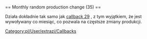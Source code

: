 <noinclude>{{pl/Development/NewGRF/inne strony|en=newgrf-specs.tt-wiki.net/wiki/Callback:_Monthly_random_production_change|pl=pl/Development/NewGRF/NFO Specs/Callback/Monthly random production change}}
</noinclude>== Monthly random production change (35) ==

Działa dokładnie tak samo jak [[pl/Development/NewGRF/NFO Specs/Callback/Main Page#random-production-change-29 |callback 29]] , z tym wyjątkiem, że jest wywoływany co miesiąc, co pozwala na częstsze zmiany produkcji.
<!--[[Category:Callbacks]]-->[[Category:pl/User/extrazi/Callbacks]]